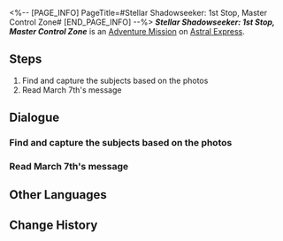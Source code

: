<%-- [PAGE_INFO]
PageTitle=#Stellar Shadowseeker: 1st Stop, Master Control Zone#
[END_PAGE_INFO] --%>
{{Stub|Dialogue.}}
{{Mission Infobox
|id            = 8002101
|title         = 
|image         = <!--Mission Stellar Shadowseeker 1st Stop, Master Control Zone.png-->
|type          = Adventure
|event_name    = 
|chapter       = 
|requirements  = 
* Reach [[Trailblaze Level]] 21
* [[Adventure Mission]] ''[[Stellar Shadowseeker: Photography Practice]]'' completed
|summary       = <!--official mission summary from Fate's Atlas-->
|characters    = Trailblazer
|startLocation = [[Astral Express]] - [[Passenger Cabin]]
|world         = Astral Express
|area          = Passenger Cabin
|prev          = Stellar Shadowseeker: Photography Practice
|next          = Stellar Shadowseeker: 2nd Stop, Storage Zone
|rewards       = Stellar Jade*70; Traveler's Guide*4; Lifeless Blade*3; Credit*40,000
}}
'''''Stellar Shadowseeker: 1st Stop, Master Control Zone''''' is an [[Adventure Mission]] on [[Astral Express]].

==Steps==
# Find and capture the subjects based on the photos
# Read March 7th's message

<!--
==Gameplay Notes==

--><!--
==Trial Character==

-->
==Dialogue==
{{Stub Dialogue}}
{{Dialogue End}}

===Find and capture the subjects based on the photos===
{{Mission Description|type=adventure|location=Master Control Zone|update|The shady object in the photo looks somewhat familiar. It must be something from the master control zone...}}
{{Dialogue Start}}
:{{tx}}
{{Dialogue End}}

===Read March 7th's message===
{{Dialogue Start}}
:{{tx}}
{{Dialogue End}}

==Other Languages==
{{Other Languages
|en   = Stellar Shadowseeker: 1st Stop, Master Control Zone
|zhs  = 星旅寻影•第一站•主控舱段
|zht  = 星旅尋影•第一站•主控艙段
|ja   = 星々の影を探して・1駅目・主制御部分
|ko   = 그림자를 찾는 별의 여정•첫 번째 역•메인 컨트롤 캐빈
|es   = Fotografías estelares, 1.ª parada: zona de mando principal
|fr   = Sur la piste des ombres des étoiles&nbsp;: 1er arrêt, Zone de contrôle principale
|ru   = Искатели теней: Первая остановка - Главная контрольная зона
|th   = ท่องดาราเฟ้นเงา: สถานีที่ 1 - Master Control Zone
|vi   = Tìm Ảnh Hành Trình Sao: Trạm Thứ 1, Khoang Điều Khiển Chính
|de   = Stellarer Schattensucher: Erster Halt – Hauptkontrollzone
|id   = Penjelajah Bayangan Bintang: Perhentian 1 - Master Control Zone
|pt   = Sombrio Estelar: 1ª Parada, Zona de Controle Principal
}}

==Change History==
{{Change History|1.5}}
